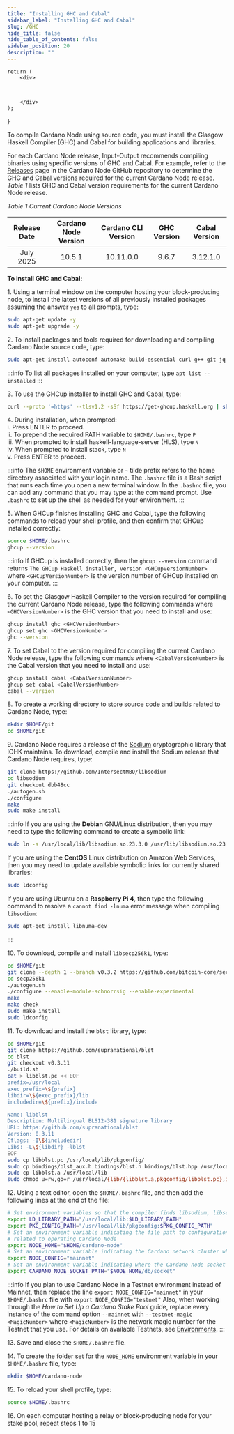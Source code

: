 ```yaml
---
title: "Installing GHC and Cabal"
sidebar_label: "Installing GHC and Cabal"
slug: /GHC
hide_title: false
hide_table_of_contents: false
sidebar_position: 20
description: ""
---
```



    return (
        <div>

            

        </div>
    );
}

<!-- <HTMLContent /> -->

To compile Cardano Node using source code, you must install the Glasgow Haskell Compiler (GHC) and Cabal for building applications and libraries.

For each Cardano Node release, Input-Output recommends compiling binaries using specific versions of GHC and Cabal. For example, refer to the [Releases](https://github.com/IntersectMBO/cardano-node/releases) page in the Cardano Node GitHub repository to determine the GHC and Cabal versions required for the current Cardano Node release. _Table 1_ lists GHC and Cabal version requirements for the current Cardano Node release.

_Table 1 Current Cardano Node Versions_

|     Release Date     | Cardano Node Version | Cardano CLI Version | GHC Version | Cabal Version |
|  :----------------:  | :------------------: | :-----------------: | :---------: | :-----------: |
|       July 2025      |        10.5.1        |      10.11.0.0      |    9.6.7    |    3.12.1.0   |

**To install GHC and Cabal:**

1\. Using a terminal window on the computer hosting your block-producing node, to install the latest versions of all previously installed packages assuming the answer `yes` to all prompts, type:

```bash
sudo apt-get update -y
sudo apt-get upgrade -y
```

2\. To install packages and tools required for downloading and compiling Cardano Node source code, type:

```bash
sudo apt-get install autoconf automake build-essential curl g++ git jq libffi-dev libgmp-dev libncurses-dev libssl-dev libsystemd-dev libtool make pkg-config tmux wget zlib1g-dev liblmdb-dev -y
```

:::info
To list all packages installed on your computer, type `apt list --installed`
:::

3\. To use the GHCup installer to install GHC and Cabal, type:

```bash
curl --proto '=https' --tlsv1.2 -sSf https://get-ghcup.haskell.org | sh
```

4\. During installation, when prompted:\
i. Press ENTER to proceed.\
ii. To prepend the required PATH variable to `$HOME/.bashrc`, type `P`\
iii. When prompted to install haskell-language-server (HLS), type `N`\
iv. When prompted to install stack, type `N`\
v. Press ENTER to proceed.

:::info
The `$HOME` environment variable or `~` tilde prefix refers to the home directory associated with your login name. The `.bashrc` file is a Bash script that runs each time you open a new terminal window. In the `.bashrc` file, you can add any command that you may type at the command prompt. Use `.bashrc` to set up the shell as needed for your environment.
:::

5\. When GHCup finishes installing GHC and Cabal, type the following commands to reload your shell profile, and then confirm that GHCup installed correctly:

```bash
source $HOME/.bashrc
ghcup --version
```

:::info
If GHCup is installed correctly, then the `ghcup --version` command returns `The GHCup Haskell installer, version <GHCupVersionNumber>` where `<GHCupVersionNumber>` is the version number of GHCup installed on your computer.
:::

6\. To set the Glasgow Haskell Compiler to the version required for compiling the current Cardano Node release, type the following commands where `<GHCVersionNumber>` is the GHC version that you need to install and use:

```bash
ghcup install ghc <GHCVersionNumber>
ghcup set ghc <GHCVersionNumber>
ghc --version
```

7\. To set Cabal to the version required for compiling the current Cardano Node release, type the following commands where `<CabalVersionNumber>` is the Cabal version that you need to install and use:

```bash
ghcup install cabal <CabalVersionNumber>
ghcup set cabal <CabalVersionNumber>
cabal --version
```

8\. To create a working directory to store source code and builds related to Cardano Node, type:

```bash
mkdir $HOME/git
cd $HOME/git
```

9\. Cardano Node requires a release of the [Sodium](https://github.com/IntersectMBO/libsodium) cryptographic library that IOHK maintains. To download, compile and install the Sodium release that Cardano Node requires, type:

```bash
git clone https://github.com/IntersectMBO/libsodium
cd libsodium
git checkout dbb48cc
./autogen.sh
./configure
make
sudo make install
```

:::info
If you are using the **Debian** GNU/Linux distribution, then you may need to type the following command to create a symbolic link:

```bash
sudo ln -s /usr/local/lib/libsodium.so.23.3.0 /usr/lib/libsodium.so.23
```

If you are using the **CentOS** Linux distribution on Amazon Web Services, then you may need to update available symbolic links for currently shared libraries:

```bash
sudo ldconfig
```

If you are using Ubuntu on a **Raspberry Pi 4**, then type the following command to resolve a `cannot find -lnuma` error message when compiling `libsodium`:

```bash
sudo apt-get install libnuma-dev
```
:::

10\. To download, compile and install `libsecp256k1`, type:

```bash
cd $HOME/git
git clone --depth 1 --branch v0.3.2 https://github.com/bitcoin-core/secp256k1
cd secp256k1
./autogen.sh
./configure --enable-module-schnorrsig --enable-experimental
make
make check
sudo make install
sudo ldconfig
```

11\. To download and install the `blst` library, type:

```bash
cd $HOME/git
git clone https://github.com/supranational/blst
cd blst
git checkout v0.3.11
./build.sh
cat > libblst.pc << EOF
prefix=/usr/local
exec_prefix=\${prefix}
libdir=\${exec_prefix}/lib
includedir=\${prefix}/include

Name: libblst
Description: Multilingual BLS12-381 signature library
URL: https://github.com/supranational/blst
Version: 0.3.11
Cflags: -I\${includedir}
Libs: -L\${libdir} -lblst
EOF
sudo cp libblst.pc /usr/local/lib/pkgconfig/
sudo cp bindings/blst_aux.h bindings/blst.h bindings/blst.hpp /usr/local/include/
sudo cp libblst.a /usr/local/lib
sudo chmod u=rw,go=r /usr/local/{lib/{libblst.a,pkgconfig/libblst.pc},include/{blst.{h,hpp},blst_aux.h}}
```
<!-- Source: https://github.com/input-output-hk/cardano-node-wiki/blob/main/docs/getting-started/install.md-->

12\. Using a text editor, open the `$HOME/.bashrc` file, and then add the following lines at the end of the file:

```bash
# Set environment variables so that the compiler finds libsodium, libsecp256k1 and blst libraries on your computer
export LD_LIBRARY_PATH="/usr/local/lib:$LD_LIBRARY_PATH"
export PKG_CONFIG_PATH="/usr/local/lib/pkgconfig:$PKG_CONFIG_PATH"
# Set an environment variable indicating the file path to configuration files and scripts
# related to operating Cardano Node
export NODE_HOME="$HOME/cardano-node"
# Set an environment variable indicating the Cardano network cluster where your node runs
export NODE_CONFIG="mainnet"
# Set an environment variable indicating where the Cardano node socket file is located
export CARDANO_NODE_SOCKET_PATH="$NODE_HOME/db/socket"
```

:::info
If you plan to use Cardano Node in a Testnet environment instead of Mainnet, then replace the line `export NODE_CONFIG="mainnet"` in your `$HOME/.bashrc` file with `export NODE_CONFIG="testnet"` Also, when working through the _How to Set Up a Cardano Stake Pool_ guide, replace every instance of the command option `--mainnet` with `--testnet-magic <MagicNumber>` where `<MagicNumber>` is the network magic number for the Testnet that you use. For details on available Testnets, see [Environments](https://book.world.dev.cardano.org/environments.html).
:::

13\. Save and close the `$HOME/.bashrc` file.

14\. To create the folder set for the `NODE_HOME` environment variable in your `$HOME/.bashrc` file, type:

```bash
mkdir $HOME/cardano-node
```

15\. To reload your shell profile, type:

```bash
source $HOME/.bashrc
```

16\. On each computer hosting a relay or block-producing node for your stake pool, repeat steps 1 to 15

